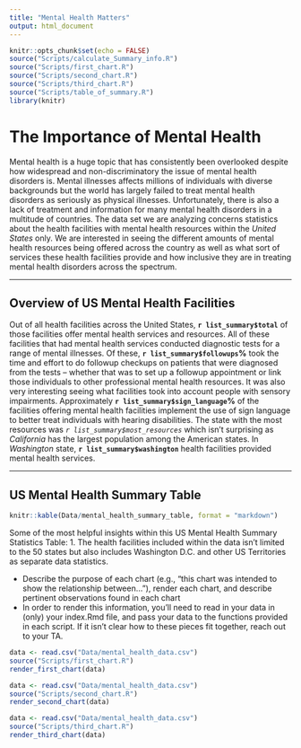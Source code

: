 ```yaml
---
title: "Mental Health Matters"
output: html_document
---
```


```r
knitr::opts_chunk$set(echo = FALSE)
source("Scripts/calculate_Summary_info.R")
source("Scripts/first_chart.R")
source("Scripts/second_chart.R")
source("Scripts/third_chart.R")
source("Scripts/table_of_summary.R")
library(knitr)
```

# **The Importance of Mental Health**

Mental health is a huge topic that has consistently been overlooked despite how widespread and non-discriminatory the issue of mental health disorders is. Mental illnesses affects millions of individuals with diverse backgrounds but the world has largely failed to treat mental health disorders as seriously as physical illnesses. Unfortunately, there is also a lack of treatment and information for many mental health disorders in a multitude of countries. The data set we are analyzing concerns statistics about the health facilities with mental health resources within the _United States_ only. We are interested in seeing the different amounts of mental health resources being offered across the country as well as what sort of services these health facilities provide and how inclusive they are in treating mental health disorders across the spectrum.

***

## Overview of US Mental Health Facilities

Out of all health facilities across the United States, **`r list_summary$total`** of those facilities offer mental health services and resources. All of these facilities that had mental health services conducted diagnostic tests for a range of mental illnesses. Of these, **`r list_summary$followups`%** took the time and effort to do followup checkups on patients that were diagnosed from the tests -- whether that was to set up a followup appointment or link those individuals to other professional mental health resources. It was also very interesting seeing what facilities took into account people with sensory impairments. Approximately **`r list_summary$sign_language`%** of the facilities offering mental health facilities implement the use of sign language to better treat individuals with hearing disabilities. The state with the most resources was _`r list_summary$most_resources`_ which isn't surprising as _California_ has the largest population among the American states. In _Washington_ state, **`r list_summary$washington`** health facilities provided mental health services.

***

## US Mental Health Summary Table
``` r
knitr::kable(Data/mental_health_summary_table, format = "markdown")
```

Some of the most helpful insights within this US Mental Health Summary Statistics Table:
1. The health facilities included within the data isn't limited to the 50 states but also includes Washington D.C. and other US Territories as separate data statistics.

- Describe the purpose of each chart (e.g., "this chart was intended to show the relationship between..."), render each chart, and describe pertinent observations found in each chart
- In order to render this information, you'll need to read in your data in (only) your index.Rmd file, and pass your data to the functions provided in each script. If it isn't clear how to these pieces fit together, reach out to your TA.

```r
data <- read.csv("Data/mental_health_data.csv")
source("Scripts/first_chart.R")
render_first_chart(data)
```

```r
data <- read.csv("Data/mental_health_data.csv")
source("Scripts/second_chart.R")
render_second_chart(data)
```

```r
data <- read.csv("Data/mental_health_data.csv")
source("Scripts/third_chart.R")
render_third_chart(data)
```